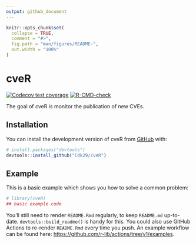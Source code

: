 ```yaml
---
output: github_document
---
```


<!-- README.md is generated from README.Rmd. Please edit that file -->

```r
knitr::opts_chunk$set(
  collapse = TRUE,
  comment = "#>",
  fig.path = "man/figures/README-",
  out.width = "100%"
)
```

# cveR

<!-- badges: start -->
[![Codecov test coverage](https://codecov.io/gh/Cdk29/cveR/branch/main/graph/badge.svg)](https://app.codecov.io/gh/Cdk29/cveR?branch=main)
[![R-CMD-check](https://github.com/Cdk29/cveR/actions/workflows/R-CMD-check.yaml/badge.svg)](https://github.com/Cdk29/cveR/actions/workflows/R-CMD-check.yaml)
<!-- badges: end -->

The goal of cveR is monitor the publication of new CVEs.

## Installation

You can install the development version of cveR from [GitHub](https://github.com/) with:

``` r
# install.packages("devtools")
devtools::install_github("Cdk29/cveR")
```

## Example

This is a basic example which shows you how to solve a common problem:

```r
# library(cveR)
## basic example code
```


You'll still need to render `README.Rmd` regularly, to keep `README.md` up-to-date. `devtools::build_readme()` is handy for this. You could also use GitHub Actions to re-render `README.Rmd` every time you push. An example workflow can be found here: <https://github.com/r-lib/actions/tree/v1/examples>.
